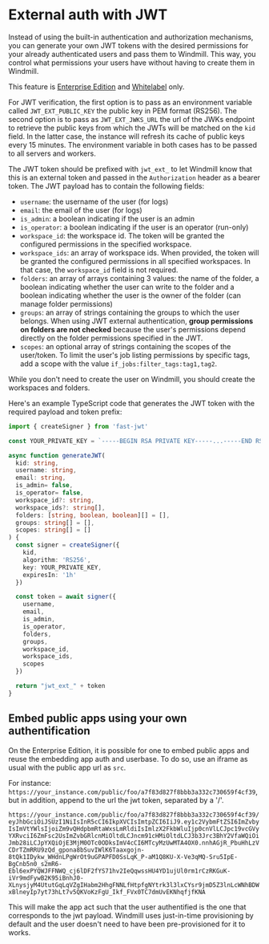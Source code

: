 # External auth with JWT

Instead of using the built-in authentication and authorization mechanisms, you can generate your own JWT tokens with the desired permissions for your already authenticated users and pass them to Windmill.
This way, you control what permissions your users have without having to create them in Windmill.

This feature is [Enterprise Edition](/pricing) and [Whitelabel](../../misc/8_white_labelling/index.mdx) only.

For JWT verification, the first option is to pass as an environment variable called `JWT_EXT_PUBLIC_KEY` the public key in PEM format (RS256).
The second option is to pass as `JWT_EXT_JWKS_URL` the url of the JWKs endpoint to retrieve the public keys from which the JWTs will be matched on the `kid` field.
In the latter case, the instance will refresh its cache of public keys every 15 minutes.
The environment variable in both cases has to be passed to all servers and workers.

The JWT token should be prefixed with `jwt_ext_` to let Windmill know that this is an external token and passed in the `Authorization` header as a bearer token.
The JWT payload has to contain the following fields:
- `username`: the username of the user (for logs)
- `email`: the email of the user (for logs)
- `is_admin`: a boolean indicating if the user is an admin
- `is_operator`: a boolean indicating if the user is an operator (run-only)
- `workspace_id`: the workspace id. The token will be granted the configured permissions in the specified workspace.
- `workspace_ids`: an array of workspace ids. When provided, the token will be granted the configured permissions in all specified workspaces. In that case, the `workspace_id` field is not required.
- `folders`: an array of arrays containing 3 values: the name of the folder, a boolean indicating whether the user can write to the folder and a boolean indicating whether the user is the owner of the folder (can manage folder permissions)
- `groups`: an array of strings containing the groups to which the user belongs. When using JWT external authentication, **group permissions on folders are not checked** because the user's permissions depend directly on the folder permissions specified in the JWT.
- `scopes`: an optional array of strings containing the scopes of the user/token. To limit the user's job listing permissions by specific tags, add a scope with the value `if_jobs:filter_tags:tag1,tag2`.

While you don't need to create the user on Windmill, you should create the workspaces and folders.

Here's an example TypeScript code that generates the JWT token with the required payload and token prefix:

```typescript
import { createSigner } from 'fast-jwt'

const YOUR_PRIVATE_KEY = `-----BEGIN RSA PRIVATE KEY-----...-----END RSA PRIVATE KEY-----`

async function generateJWT(
  kid: string,
  username: string,
  email: string,
  is_admin= false,
  is_operator= false,
  workspace_id?: string,
  workspace_ids?: string[],
  folders: [string, boolean, boolean][] = [],
  groups: string[] = [],
  scopes: string[] = []
) {
  const signer = createSigner({
    kid,
    algorithm: 'RS256',
    key: YOUR_PRIVATE_KEY,
    expiresIn: '1h'
  })

  const token = await signer({
    username,
    email,
    is_admin,
    is_operator,
    folders,
    groups,
    workspace_id,
    workspace_ids,
    scopes
  })

  return "jwt_ext_" + token
}
```


## Embed public apps using your own authentification

On the Enterprise Edition, it is possible for one to embed public apps and reuse the embedding app auth and userbase. To do so, use an iframe as usual with the public app url as `src`. 

For instance: `https://your_instance.com/public/foo/a7f83d827f8bbb3a332c730659f4cf39`, but in addition, append to the url the jwt token, separated by a '/'.

`https://your_instance.com/public/foo/a7f83d827f8bbb3a332c730659f4cf39/eyJhbGciOiJSUzI1NiIsInR5cCI6IkpXVCIsImtpZCI6IiJ9.ey1c2VybmFtZSI6ImZvbyIsImVtYWlsIjoiZm9vQHdpbmRtaWxsLmRldiIsImlzX2FkbWluIjp0cnVlLCJpc19vcGVyYXRvciI6ZmFsc2UsImZvbGRlcnMiOltdLCJncm91cHMiOltdLCJ3b3Jrc3BhY2VfaWQiOiJmb28iLCJpYXQiOjE3MjM0OTc0ODksImV4cCI6MTcyMzUwMTA4OX0.nnhAGjR_PbuHhLzVCDrTZmRRU9zQd_gpona8bSuvIWlK6Taaxgojn-8tQk1IDykw_WHdnLPgWrOt9uGPAPFD0SsLqK_P-aM1Q8KU-X-Ve3qMQ-Sru5IpE-BgCnb5n0_s2mR6-Ebl6exPYQWJFFNWQ_cj6lDF2fYS71hv2IeQqwssHU4YD1ujUl0rm1rCzRKGuK-iVr9mdFywB2K95iBnhJ0-XLnysjyM4UtutGqLqVZgIHabm2HhgFNNLfHtpfgNYtrk3l3lxCYsr9jmD5Z3lnLcWNhBDWxBlneyIp7yt73hLt7v5QKVoKzFgU_Ikf_FVx0TC7dmUvEKNhqfjfKNA`

This will make the app act such that the user authentified is the one that corresponds to the jwt payload. Windmill uses just-in-time provisioning by default and the user doesn't need to have been pre-provisioned for it to works.
